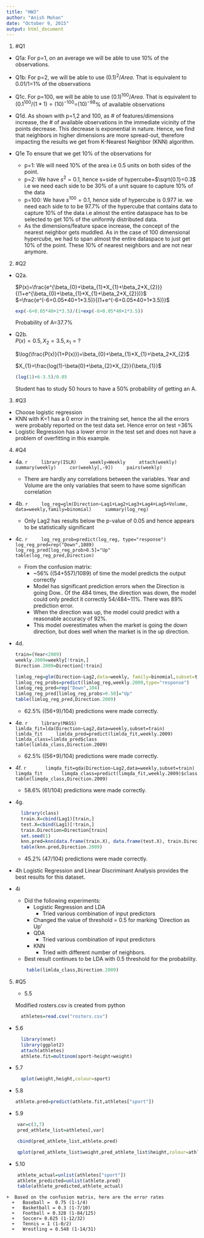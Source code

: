 ```yaml
---
title: "HW3"
author: "Anish Mohan"
date: "October 9, 2015"
output: html_document
---
```


1. #Q1
  + Q1a:
    For p=1, on an average we will be able to use 10% of the observations.
  
  + Q1b:
    For p=2, we will be able to use $(0.1)^{2}/Area$. That is equivalent to 0.01/1=1% of the observations

  
  + Q1c.
      For p=100, we will be able to use $(0.1)^{100}/Area$. That is equivalent to $(0.1^{100}/(1*1)=(10)^{-100}$=$(10)^{-98}$% of available observations
  
  + Q1d.
    As shown with p=1,2 and 100, as # of features/dimensions increase, the # of available observations in the immediate vicinity of the points decrease. This decrease is exponential in nature. Hence, we find that neighbors in higher dimensions are more spread-out, therefore impacting the results we get from K-Nearest Neighbor (KNN) algorithm.
    
  + Q1e
    To ensure that we get 10% of the observations for
    + p=1: We will need 10% of the area i.e 0.5 units on both sides of the point.
    + p=2: We have $s^{2}=0.1$, hence s=side of hypercube=$\sqrt{0.1}=0.3$ i.e we need each side to be 30% of a unit square to capture 10% of the data
    + p=100: We have $s^{100}=0.1$, hence side of hypercube is 0.977 ie. we need each side to to be 97.7% of the hypercube that contains data to capture 10% of the data i.e almost the entire dataspace has to be selected to get 10% of the uniformly distributed data.
    + As the dimensions/feature space increase, the concept of the nearest neighbor gets muddled. As in the case of 100 dimensional hypercube, we had to span almost the entire dataspace to just get 10% of the point. These 10% of nearest neighbors and are not near anymore.
    

2. #Q2
  + Q2a.
    
    $P(x)=\frac{e^{\beta_{0}+\beta_{1}*X_{1}+\beta_2*X_{2}}}{(1+e^{\beta_{0}+\beta_{1}*X_{1}+\beta_2*X_{2}})}$
         $=\frac{e^(-6+0.05*40+1*3.5)}{(1+e^(-6+0.05*40+1*3.5))}$
       
    ```r
    exp(-6+0.05*40+1*3.5)/(1+exp(-6+0.05*40+1*3.5))
    ```

      Probability of A=37.7%
      
      
      
  + Q2b.  
    $P(x)=0.5,X_{2}=3.5,x_{1}=?$
    
    $\log(\frac{P(x)}{1+P(x)})=\beta_{0}+\beta_{1}*X_{1}+\beta_2*X_{2}$
    
    $X_{1}=\frac{log(1)-\beta{0}+\beta_{2}*X_{2}}{\beta_{1}}$
    
    ```r
    (log(1)+6-3.5)/0.05
    ```
   
      Student has to study 50 hours to have a 50% probability of getting an A.
 

3. #Q3
  + Choose logistic regression
  + KNN with K=1 has a 0 error in the training set, hence the all the errors were probably reported on the test data set. Hence error on test =36%
  + Logistic Regression has a lower error in the test set and does not have a problem of overfitting in this example.
  

4. #Q4
  + 4a.
    ```r
    library(ISLR)
    weekly=Weekly
    attach(weekly)
    summary(weekly)
    cor(weekly[,-9])
    pairs(weekly)
    ```
      
      + There are hardly any correlations between the variables. Year and Volume are the only variables that seem to have some significan correlation

  + 4b.
    ```r
    log_reg=glm(Direction~Lag1+Lag2+Lag3+Lag4+Lag5+Volume, data=weekly,family=binomial)
    summary(log_reg)
    ```
    
    + Only Lag2 has results below the p-value of 0.05 and hence appears to be statistically significant

  + 4c. 
    ```r
    log_reg_prob=predict(log_reg, type="response")
    log_reg_pred=rep("Down",1089)
    log_reg_pred[log_reg_prob>0.5]="Up"
    table(log_reg_pred,Direction)
    ```
  
    + From the confusion matrix:
      + ~56% ((54+557)/1089) of time the model predicts the output correctly 
      +  Model has significant prediction errors when the Direction is going Dow.. Of the 484 times, the direction was down, the model could only predict it correctly 54/484~11%. There was 89% prediction error.
      + When the direction was up, the model could predict with a reasonable accuracy of 92%.
      + This model overestimates when the market is going the down direction, but does well when the market is in the up direction.
      
  + 4d.
    ```r
    train=(Year<2009)
    weekly.2009=weekly[!train,]
    Direction.2009=Direction[!train]
    
    limlog_reg=glm(Direction~Lag2,data=weekly, family=binomial,subset=train)
    limlog_reg_probs=predict(limlog_reg,weekly.2009,type="response")
    limlog_reg_pred=rep("Down",104)
    limlog_reg_pred[limlog_reg_probs>0.50]="Up"
    table(limlog_reg_pred,Direction.2009)
    ```
 
    + 62.5% ((56+9)/104) predictions were made correctly.
  
  + 4e.
    ```r
    library(MASS)
    limlda_fit=lda(Direction~Lag2,data=weekly,subset=train)
    limlda_fit
    limlda_pred=predict(limlda_fit,weekly.2009)
    limlda_class=limlda_pred$class
    table(limlda_class,Direction.2009)
    ```
  
    + 62.5% ((56+9)/104) predictions were made correctly.
    
  + 4f. 
    ```r
      limqda_fit=qda(Direction~Lag2,data=weekly,subset=train)
      limqda_fit
      limqda_class=predict(limqda_fit,weekly.2009)$class
      table(limqda_class,Direction.2009)
    ```
    
    + 58.6% (61/104) predictions were made correctly.

  + 4g.

    ```r
      library(class)
      train.X=cbind(Lag1)[train,]
      test.X=cbind(Lag1)[!train,]
      train.Direction=Direction[train]
      set.seed(1)
      knn.pred=knn(data.frame(train.X), data.frame(test.X), train.Direction, k=1)
      table(knn.pred,Direction.2009)
    ```
    
     + 45.2% (47/104) predictions were made correctly.


  + 4h
    Logistic Regression and Linear Discriminant Analysis provides the best results for this dataset.


  + 4i
    + Did the following experiments:
        + Logistic Regression and LDA
          + Tried various combination of input predictors
        + Changed the value of threshold = 0.5 for marking 'Direction as Up'
      + QDA
          + Tried various combination of input predictors
      + KNN
         + Tried with different number of neighbors.
     + Best result continues to be LDA with 0.5 threshold for the probability.
    ```r
        table(limlda_class,Direction.2009)
    ```

5. #Q5
    + 5.5
    
    Modified rosters.csv is created from python
    
    ```r
      athletes=read.csv("rosters.csv")
    ```
    
  + 5.6
  
    ```r
      library(nnet)
      library(ggplot2)
      attach(athletes)
      athlete.fit=multinom(sport~height+weight)
    ```
        
  + 5.7

    ```r
      qplot(weight,height,colour=sport)
    ```
    
  + 5.8

    ```r
    athlete.pred=predict(athlete.fit,athletes["sport"])
    ```
   

  
  + 5.9
```r
    var=c(3,7)
    pred_athlete_list=athletes[,var]
```
```r
    cbind(pred_athlete_list,athlete.pred)
```
```r
    qplot(pred_athlete_list$weight,pred_athlete_list$height,colour=athlete.pred)
```
  
  + 5.10
  
```r
    athlete_actual=unlist(athletes["sport"])  
    athlete_predicted=unlist(athlete.pred)
    table(athlete_predicted,athlete_actual)
```

    +  Based on the confusion matrix, here are the error rates
      +   Baseball =  0.75 (1-1/4)
      +   Basketball = 0.3 (1-7/10)
      +   Football = 0.328 (1-84/125)
      +   Soccer= 0.625 (1-12/32)
      +   Tennis = 1 (1-0/2)
      +   Wrestling = 0.548 (1-14/31)